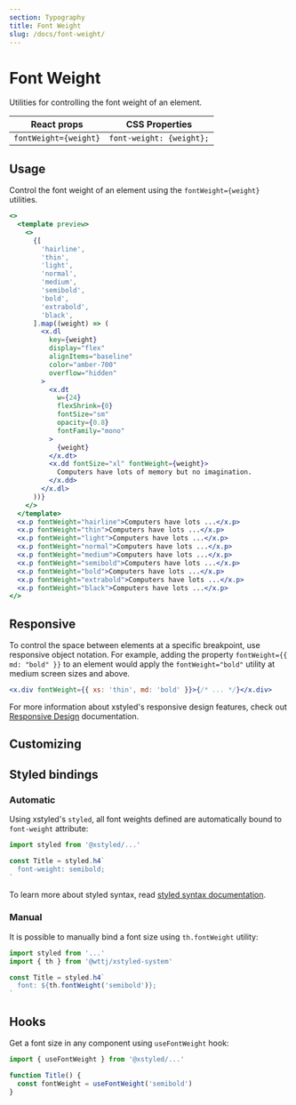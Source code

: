 ```yaml
---
section: Typography
title: Font Weight
slug: /docs/font-weight/
---
```


# Font Weight

Utilities for controlling the font weight of an element.

<carbon-ad />

| React props           | CSS Properties           |
| --------------------- | ------------------------ |
| `fontWeight={weight}` | `font-weight: {weight};` |

## Usage

Control the font weight of an element using the `fontWeight={weight}` utilities.

```jsx preview color=amber
<>
  <template preview>
    <>
      {[
        'hairline',
        'thin',
        'light',
        'normal',
        'medium',
        'semibold',
        'bold',
        'extrabold',
        'black',
      ].map((weight) => (
        <x.dl
          key={weight}
          display="flex"
          alignItems="baseline"
          color="amber-700"
          overflow="hidden"
        >
          <x.dt
            w={24}
            flexShrink={0}
            fontSize="sm"
            opacity={0.8}
            fontFamily="mono"
          >
            {weight}
          </x.dt>
          <x.dd fontSize="xl" fontWeight={weight}>
            Computers have lots of memory but no imagination.
          </x.dd>
        </x.dl>
      ))}
    </>
  </template>
  <x.p fontWeight="hairline">Computers have lots ...</x.p>
  <x.p fontWeight="thin">Computers have lots ...</x.p>
  <x.p fontWeight="light">Computers have lots ...</x.p>
  <x.p fontWeight="normal">Computers have lots ...</x.p>
  <x.p fontWeight="medium">Computers have lots ...</x.p>
  <x.p fontWeight="semibold">Computers have lots ...</x.p>
  <x.p fontWeight="bold">Computers have lots ...</x.p>
  <x.p fontWeight="extrabold">Computers have lots ...</x.p>
  <x.p fontWeight="black">Computers have lots ...</x.p>
</>
```

## Responsive

To control the space between elements at a specific breakpoint, use responsive object notation. For example, adding the property `fontWeight={{ md: "bold" }}` to an element would apply the `fontWeight="bold"` utility at medium screen sizes and above.

```jsx
<x.div fontWeight={{ xs: 'thin', md: 'bold' }}>{/* ... */}</x.div>
```

For more information about xstyled's responsive design features, check out [Responsive Design](/docs/responsive-design/) documentation.

## Customizing


<CustomizeFontWeights />

## Styled bindings

### Automatic

Using xstyled's `styled`, all font weights defined are automatically bound to `font-weight` attribute:

```js
import styled from '@xstyled/...'

const Title = styled.h4`
  font-weight: semibold;
`
```

To learn more about styled syntax, read [styled syntax documentation](/docs/magic-styled-components/).

### Manual

It is possible to manually bind a font size using `th.fontWeight` utility:

```js
import styled from '...'
import { th } from '@wttj/xstyled-system'

const Title = styled.h4`
  font: ${th.fontWeight('semibold')};
`
```

## Hooks

Get a font size in any component using `useFontWeight` hook:

```js
import { useFontWeight } from '@xstyled/...'

function Title() {
  const fontWeight = useFontWeight('semibold')
}
```
